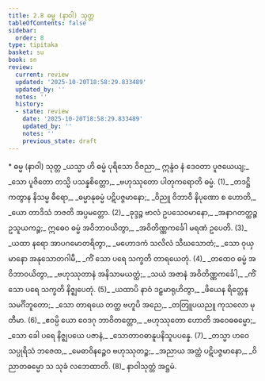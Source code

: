 ```yaml
---
title: 2.8 ဓမ္မ (နာဝါ) သုတ္တ
tableOfContents: false
sidebar:
  order: 8
type: tipitaka
basket: su
book: sn
review:
  current: review
  updated: '2025-10-20T18:58:29.833489'
  updated_by: ''
  notes: ''
  history:
  - state: review
    date: '2025-10-20T18:58:29.833489'
    updated_by: ''
    notes: ''
    previous_state: draft
---
```



<DynamicBreadcrumb />


<ReviewStatus review={frontmatter.review} showDetails={true} />

<HypothesisAnnotation frontmatter={frontmatter} />

<Paragraph type="center" book="sn">
* ဓမ္မ (နာဝါ) သုတ္တ
</Paragraph>

<Division number="319" book="sn" e="ch" v="18" p="325">

<Paragraph number="369" type="verses" book="sn">
_ယသ္မာ ဟိ ဓမ္မံ ပုရိသော ဝိဇညာ,_  
ဣန္ဒံဝ နံ ဒေဝတာ ပူဇယေယျ;_  
_သော ပူဇိတော တသ္မိ ပသန္နစိတ္တော,_  
_ဗဟုဿုတော ပါတုကရောတိ ဓမ္မံ. (1)_  

</Paragraph>

</Division>
<Division number="320" book="sn" e="ch" v="18" p="326">

<Paragraph number="370" type="verses" book="sn">
_တဒဋ္ဌိကတွာန နိသမ္မ ဓီရော,_  
_ဓမ္မာနုဓမ္မံ ပဋိပဇ္ဇမာနော;_  
_ဝိညူ ဝိဘာဝီ နိပုဏော စ ဟောတိ,_  
_ယော တာဒိသံ ဘဇတိ အပ္ပမတ္တော. (2)_  

</Paragraph>

</Division>
<Division number="321" book="sn" e="ch" v="18" p="326">

<Paragraph number="371" type="verses" book="sn">
_ခုဒ္ဒဉ္စ ဗာလံ ဥပသေဝမာနော,_  
_အနာဂတတ္ထဉ္စ ဥသူယကဉ္စ;_  
ဣဓေဝ ဓမ္မံ အဝိဘာဝယိတွာ,_  
_အဝိတိဏ္ဏကင်္ခေါ မရဏံ ဥပေတိ. (3)_  

</Paragraph>

</Division>
<Division number="322" book="sn" e="ch" v="18" p="326">

<Paragraph number="372" type="verses" book="sn">
_ယထာ နရော အာပဂမောတရိတွာ,_  
_မဟောဒကံ သလိလံ သီဃသောတံ;_  
_သော ဝုယှမာနော အနုသောတဂါမီ,_  
_ကိံ သော ပရေ သက္ခတိ တာရယေတုံ. (4)_  

</Paragraph>

</Division>
<Division number="323" book="sn" e="ch" v="18" p="326">

<Paragraph number="373" type="verses" book="sn">
_တထေဝ ဓမ္မံ အဝိဘာဝယိတွာ,_  
_ဗဟုဿုတာနံ အနိသာမယတ္ထံ;_  
_သယံ အဇာနံ အဝိတိဏ္ဏကင်္ခေါ,_  
_ကိံ သော ပရေ သက္ခတိ နိဇ္ဈပေတုံ. (5)_  

</Paragraph>

</Division>
<Division number="324" book="sn" e="ch" v="18" p="326">

<Paragraph number="374" type="verses" book="sn">
_ယထာပိ နာဝံ ဒဠှမာရုဟိတွာ,_  
_ဖိယေန ရိတ္တေန သမင်္ဂိဘူတော;_  
_သော တာရယေ တတ္ထ ဗဟူပိ အညေ,_  
_တတြူပယညူ ကုသလော မုတီမာ. (6)_  

</Paragraph>

</Division>
<Division number="325" book="sn" e="ch" v="18" p="326">

<Paragraph number="375" type="verses" book="sn">
_ဧဝမ္ပိ ယော ဝေဒဂု ဘာဝိတတ္တော,_  
_ဗဟုဿုတော ဟောတိ အဝေဓဓမ္မော;_  
_သော ခေါ ပရေ နိဇ္ဈပယေ ပဇာနံ,_  
_သောတာဝဓာနူပနိသူပပန္နေ. (7)_  

</Paragraph>

</Division>
<Division number="326" book="sn" e="ch" v="18" p="326">

<Paragraph number="376" type="verses" book="sn">
_တသ္မာ ဟဝေ သပ္ပုရိသံ ဘဇေထ,_  
_မေဓာဝိနဉ္စေဝ ဗဟုဿုတဉ္စ;_  
_အညာယ အတ္ထံ ပဋိပဇ္ဇမာနော,_  
_ဝိညာတဓမ္မော သ သုခံ လဘေထာတိ. (8)_  


</Paragraph>
</Division>

<Paragraph number="377" type="center" book="sn">
နာဝါသုတ္တံ အဋ္ဌမံ.
</Paragraph>